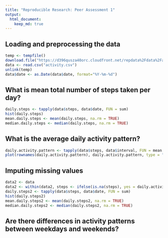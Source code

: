 ---
title: "Reproducible Research: Peer Assessment 1"
output: 
  html_document:
    keep_md: true
---


## Loading and preprocessing the data
```{r}
temp <- tempfile()
download.file("https://d396qusza40orc.cloudfront.net/repdata%2Fdata%2Factivity.zip", temp)
data <- read.csv("activity.csv")
unlink(temp)
data$date <- as.Date(data$date, format="%Y-%m-%d")
```

## What is mean total number of steps taken per day?
```{r}
daily.steps <- tapply(data$steps, data$date, FUN = sum)
hist(daily.steps)
mean.daily.steps <- mean(daily.steps, na.rm = TRUE)
median.daily.steps <- median(daily.steps, na.rm = TRUE)
```

## What is the average daily activity pattern?
```{r}
daily.activity.pattern <- tapply(data$steps, data$interval, FUN = mean, na.rm = TRUE)
plot(rownames(daily.activity.pattern), daily.activity.pattern, type = "l", ylab = "Mean no. of steps", xlab = "Interval no.")
```

## Imputing missing values
```{r}
data2 <- data
data2 <- within(data2, steps <- ifelse(is.na(steps), yes = daily.activity.pattern[((interval)/5)+1], no = steps))
daily.steps2 <- tapply(data$steps, data$date, FUN = sum)
hist(daily.steps2)
mean.daily.steps2 <- mean(daily.steps2, na.rm = TRUE)
median.daily.steps2 <- median(daily.steps2, na.rm = TRUE)

```



## Are there differences in activity patterns between weekdays and weekends?
